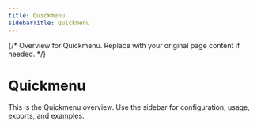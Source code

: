 ```yaml
---
title: Quickmenu
sidebarTitle: Quickmenu
---
```


{/* Overview for Quickmenu. Replace with your original page content if needed. */}

# Quickmenu

This is the Quickmenu overview. Use the sidebar for configuration, usage, exports, and examples.